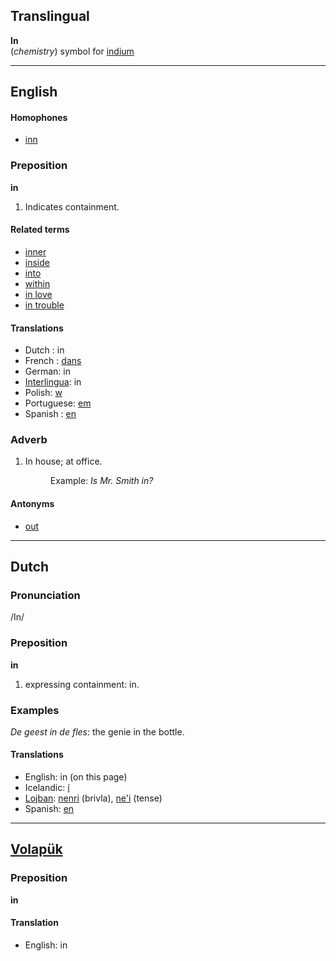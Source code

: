 ==Translingual==

'''In'''<br>(''chemistry'') symbol for [[indium]]

----
==English==
====Homophones====
*[[inn]]

===Preposition===
'''in'''

#Indicates containment.

====Related terms====
*[[inner]]
*[[inside]]
*[[into]]
*[[within]]
*[[in love]]
*[[in trouble]]

====Translations====
*Dutch : in
*French : [[dans]]
*German: in
*[[Interlingua]]: in
*Polish: [[w]]
*Portuguese: [[em]]
*Spanish : [[en]]

===Adverb===
#In house; at office.
#:Example: ''Is Mr. Smith in?''

====Antonyms====
*[[out]]

----
== Dutch ==
===Pronunciation===
/In/ 

===Preposition===
'''in'''

# expressing containment: in.

=== Examples ===

''De geest in de fles'': the genie in the bottle.

==== Translations ====
* English: in (on this page)
* Icelandic: [[í]]
* [[Lojban]]: [[nenri]] (brivla), [[ne'i]] (tense)
* Spanish: [[en]]

----
==[[Volapük]]==
===Preposition===
'''in'''

====Translation====
* English: in